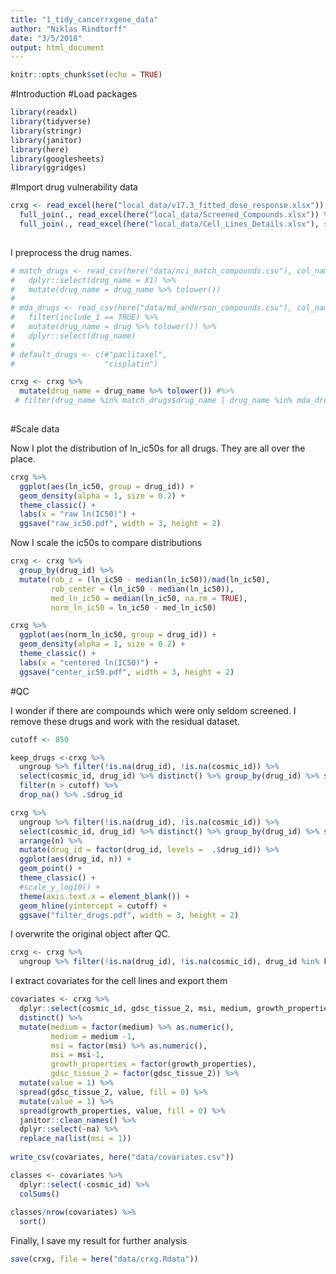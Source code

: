 ```yaml
---
title: "1_tidy_cancerrxgene_data"
author: "Niklas Rindtorff"
date: "3/5/2018"
output: html_document
---
```


```r
knitr::opts_chunk$set(echo = TRUE)
```

#Introduction 
#Load packages

```r
library(readxl)
library(tidyverse)
library(stringr)
library(janitor)
library(here)
library(googlesheets)
library(ggridges)
```

#Import drug vulnerability data

```r

crxg <- read_excel(here("local_data/v17.3_fitted_dose_response.xlsx")) %>% dplyr::select(-c(1,2)) %>% `colnames<-`(colnames(.) %>% tolower()) %>%
  full_join(., read_excel(here("local_data/Screened_Compounds.xlsx")) %>% janitor::clean_names()) %>%
  full_join(., read_excel(here("local_data/Cell_Lines_Details.xlsx"), sheet = "Cell line details") %>% `colnames<-`(colnames(.) %>% tolower() %>% str_replace_all(., " ", "_"))  %>%  dplyr::select(c(1,2,8,9,10,11,12,13)) %>% `colnames<-`(c("sample_name", "cosmic_id", "gdsc_tissue_1", "gdsc_tissue_2", "cancer_type", "msi", "medium", "growth_properties")))
  
```

I preprocess the drug names.

```r
# match_drugs <- read_csv(here("data/nci_match_compounds.csv"), col_names = FALSE) %>% 
#   dplyr::select(drug_name = X1) %>% 
#   mutate(drug_name = drug_name %>% tolower())
# 
# mda_drugs <- read_csv(here("data/md_anderson_compounds.csv"), col_names = TRUE) %>% 
#   filter(include_1 == TRUE) %>% 
#   mutate(drug_name = drug %>% tolower()) %>% 
#   dplyr::select(drug_name)
# 
# default_drugs <- c(#"paclitaxel",
#                    "cisplatin")

crxg <- crxg %>% 
  mutate(drug_name = drug_name %>% tolower()) #%>% 
 # filter(drug_name %in% match_drugs$drug_name | drug_name %in% mda_drugs$drug_name | drug_name %in% default_drugs)
  
```


#Scale data

Now I plot the distribution of ln_ic50s for all drugs. They are all over the place.

```r
crxg %>% 
  ggplot(aes(ln_ic50, group = drug_id)) + 
  geom_density(alpha = 1, size = 0.2) + 
  theme_classic() + 
  labs(x = "raw ln(IC50)") + 
  ggsave("raw_ic50.pdf", width = 3, height = 2)
```

Now I scale the ic50s to compare distributions

```r
crxg <- crxg %>%
  group_by(drug_id) %>%
  mutate(rob_z = (ln_ic50 - median(ln_ic50))/mad(ln_ic50),
         rob_center = (ln_ic50 - median(ln_ic50)),
         med_ln_ic50 = median(ln_ic50, na.rm = TRUE),
         norm_ln_ic50 = ln_ic50 - med_ln_ic50)

crxg %>% 
  ggplot(aes(norm_ln_ic50, group = drug_id)) + 
  geom_density(alpha = 1, size = 0.2) + 
  theme_classic() + 
  labs(x = "centered ln(IC50)") + 
  ggsave("center_ic50.pdf", width = 3, height = 2)
```


#QC

I wonder if there are compounds which were only seldom screened. I remove these drugs and work with the residual dataset.

```r
cutoff <- 850

keep_drugs <-crxg %>% 
  ungroup %>% filter(!is.na(drug_id), !is.na(cosmic_id)) %>%
  select(cosmic_id, drug_id) %>% distinct() %>% group_by(drug_id) %>% summarise(n = n()) %>% 
  filter(n > cutoff) %>%  
  drop_na() %>% .$drug_id

crxg %>% 
  ungroup %>% filter(!is.na(drug_id), !is.na(cosmic_id)) %>%
  select(cosmic_id, drug_id) %>% distinct() %>% group_by(drug_id) %>% summarise(n = n()) %>% 
  arrange(n) %>%
  mutate(drug_id = factor(drug_id, levels =  .$drug_id)) %>% 
  ggplot(aes(drug_id, n)) + 
  geom_point() + 
  theme_classic() + 
  #scale_y_log10() + 
  theme(axis.text.x = element_blank()) + 
  geom_hline(yintercept = cutoff) + 
  ggsave("filter_drugs.pdf", width = 3, height = 2)
```

I overwrite the original object after QC. 

```r
crxg <- crxg %>% 
  ungroup %>% filter(!is.na(drug_id), !is.na(cosmic_id), drug_id %in% keep_drugs)
```

I extract covariates for the cell lines and export them

```r
covariates <- crxg %>% 
  dplyr::select(cosmic_id, gdsc_tissue_2, msi, medium, growth_properties) %>% 
  distinct() %>%
  mutate(medium = factor(medium) %>% as.numeric(),
         medium = medium -1,
         msi = factor(msi) %>% as.numeric(),
         msi = msi-1, 
         growth_properties = factor(growth_properties),
         gdsc_tissue_2 = factor(gdsc_tissue_2)) %>% 
  mutate(value = 1) %>%
  spread(gdsc_tissue_2, value, fill = 0) %>% 
  mutate(value = 1) %>%
  spread(growth_properties, value, fill = 0) %>% 
  janitor::clean_names() %>% 
  dplyr::select(-na) %>% 
  replace_na(list(msi = 1))
  
write_csv(covariates, here("data/covariates.csv")) 
```

```r
classes <- covariates %>% 
  dplyr::select(-cosmic_id) %>%
  colSums()
  
classes/nrow(covariates) %>% 
  sort()
```


Finally, I save my result for further analysis

```r
save(crxg, file = here("data/crxg.Rdata"))
```


